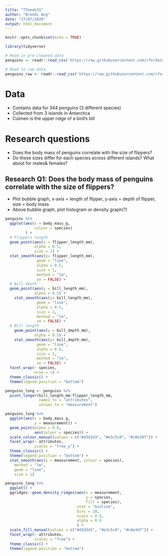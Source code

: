 ```yaml
---
title: "TTweek31"
author: "Brendi Ang"
date: "27/07/2020"
output: html_document
---
```


```r
knitr::opts_chunk$set(echo = TRUE)
```

```r
library(tidyverse)
```

```r
# Read in pre-cleaned data
penguins <- readr::read_csv('https://raw.githubusercontent.com/rfordatascience/tidytuesday/master/data/2020/2020-07-28/penguins.csv')

# Read in raw data
penguins_raw <- readr::read_csv('https://raw.githubusercontent.com/rfordatascience/tidytuesday/master/data/2020/2020-07-28/penguins_raw.csv')
```

# Data
- Contains data for 344 penguins (3 different species)
- Collected from 3 islands in Antarctica
- Culmen is the upper ridge of a bird's bill

# Research questions
- Does the body mass of penguins correlate with the size of flippers?
- Do these sizes differ for each species across different islands? What about for males& females?

## Research Q1: Does the body mass of penguins correlate with the size of flippers?

- Plot bubble graph, x-axis = length of flipper, y-axis = depth of flipper, size = body mass
- Above bubble graph, plot histogram or density graph(?)

```r
penguins %>%
  ggplot(aes(x = body_mass_g,
             colour = species)
         ) +
  # Flippers length
  geom_point(aes(y = flipper_length_mm),
             alpha = 0.5,
             size = 1) +
  stat_smooth(aes(y= flipper_length_mm),
              geom = "line",
              alpha = 0.5,
              size = 1,
              method = "lm", 
              se = FALSE) +
  # Bill depth
  geom_point(aes(y = bill_length_mm),
             alpha = 0.5) +
    stat_smooth(aes(y= bill_length_mm),
              geom = "line",
              alpha = 0.5,
              size = 1,
              method = "lm", 
              se = FALSE) +
  # Bill length 
    geom_point(aes(y = bill_depth_mm),
             alpha = 0.5) +
    stat_smooth(aes(y= bill_depth_mm),
              geom = "line",
              alpha = 0.5,
              size = 1,
              method = "lm", 
              se = FALSE) +
  facet_wrap(~ species,
             nrow = 1) +
  theme_classic() +
  theme(legend.position = "bottom")
```


```r
penguins_long <- penguins %>%
  pivot_longer(bill_length_mm:flipper_length_mm,
               names_to = "attributes",
               values_to = "measurement")
```

```r
penguins_long %>%
  ggplot(aes(x = body_mass_g,
             y = measurement)) +
  geom_point(alpha = 0.6,
             aes(colour = species)) +
  scale_colour_manual(values = c("#d3d3d3", "#e3c5c0", "#c0e3d7")) +
  facet_wrap(~ attributes,
             scales = "free_y") +
  theme_classic() +
  theme(legend.position = "bottom") +
  stat_smooth(aes(y = measurement, colour = species),
    method = "lm", 
    geom = "line",
    size = 1) 
```

```r
penguins_long %>%
  ggplot() +
  ggridges::geom_density_ridges(aes(x = measurement,
                                    y = species,
                                    fill = species),
                                stat = "binline",
                                bins = 20,
                                scale = 0.9,
                                alpha = 0.8
                                ) +
  scale_fill_manual(values = c("#d3d3d3", "#e3c5c0", "#c0e3d7")) +
  facet_wrap(~ attributes,
             scales = "free") +
  theme_classic() +
  theme(legend.position = "bottom")
```



